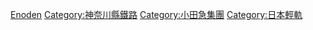 {{catmore}}
{{Commonscat|Enoshima Electric Railway}}

[[Category:日本鐵路公司|Enoden]]
[[Category:神奈川縣鐵路|Category:神奈川縣鐵路]]
[[Category:小田急集團|Category:小田急集團]]
[[Category:日本輕軌|Category:日本輕軌]]
